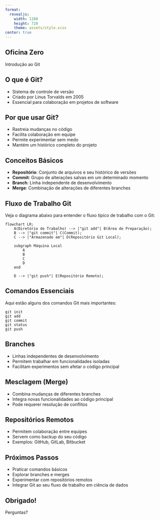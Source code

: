 ```yaml
---
format: 
  revealjs:
    width: 1280
    height: 720
    theme: assets/style.scss
center: true
---
```


## Oficina Zero {.title-slide}

Introdução ao Git

## O que é Git?

- Sistema de controle de versão
- Criado por Linus Torvalds em 2005
- Essencial para colaboração em projetos de software

## Por que usar Git?

- Rastreia mudanças no código
- Facilita colaboração em equipe
- Permite experimentar sem medo
- Mantém um histórico completo do projeto

## Conceitos Básicos

- **Repositório**: Conjunto de arquivos e seu histórico de versões
- **Commit**: Grupo de alterações salvas em um determinado momento
- **Branch**: Linha independente de desenvolvimento
- **Merge**: Combinação de alterações de diferentes branches

## Fluxo de Trabalho Git

Veja o diagrama abaixo para entender o fluxo típico de trabalho com o Git:

```mermaid
flowchart LR;
    A(Diretório de Trabalho) --> |"git add"| B(Área de Preparação);
    B --> |"git commit"| C(Commit);
    C --> |"Armazenado em"| D(Repositório Git Local);

    subgraph Máquina Local
        A
        B
        C
        D
    end

    D --> |"git push"| E(Repositório Remoto);
```

## Comandos Essenciais

Aqui estão alguns dos comandos Git mais importantes:

```
git init
git add
git commit
git status
git push
```

## Branches

- Linhas independentes de desenvolvimento
- Permitem trabalhar em funcionalidades isoladas
- Facilitam experimentos sem afetar o código principal

## Mesclagem (Merge)

- Combina mudanças de diferentes branches
- Integra novas funcionalidades ao código principal
- Pode requerer resolução de conflitos

## Repositórios Remotos

- Permitem colaboração entre equipes
- Servem como backup do seu código
- Exemplos: GitHub, GitLab, Bitbucket

## Próximos Passos

- Praticar comandos básicos
- Explorar branches e merges
- Experimentar com repositórios remotos
- Integrar Git ao seu fluxo de trabalho em ciência de dados

## Obrigado! {.thanks-slide}

Perguntas?